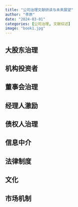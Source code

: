 ```yaml
---
title: "公司治理文献研读与未来展望"
author: "李原"
date: "2024-03-01"
categories: [公司治理, 文献综述]
image: "book1.jpg"
---
```



## 大股东治理

## 机构投资者

## 董事会治理

## 经理人激励

## 债权人治理

## 信息中介

## 法律制度

## 文化

## 市场机制